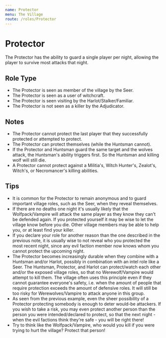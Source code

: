 ```yaml
---
name: Protector
menu: The Village
route: /roles/Protector
---
```


# Protector

The Protector has the ability to guard a single player per night, allowing the player to survive most attacks that night.

## Role Type

- The Protector is seen as member of the village by the Seer.
- The Protector is seen as a user of witchcraft.
- The Protector is seen visiting by the Harlot/Stalker/Familiar.
- The Protector is not seen as a killer by the Adjudicator.

## Notes

- The Protector cannot protect the last player that they successfully protected or attempted to protect.
- The Protector can protect themselves (while the Huntsman cannot).
- If the Protector and Huntsman guard the same target and the wolves attack, the Huntsman's ability triggers first. So the Huntsman and killing wolf will still die.
- A Protector cannot protect against a Militia's, Witch Hunter's, Zealot's, Witch's, or Necromancer's killing abilities.

## Tips

- It is common for the Protector to remain anonymous and to guard important village roles, such as the Seer, when they reveal themselves.
- If there are no deaths one night it's usually likely that the Wolfpack/Vampire will attack the same player as they know they can't be defended again. If you protected yourself it may be wise to let the village know before you die. Other village members may be able to help you, or at least find your killer.
- If you declare your role for another reason than the one described in the previous note, it is usually wise to not reveal who you protected the most recent night, since any evil faction member now knows whom you cannot protect the upcoming night.
- The Protector becomes increasingly durable when they combine with a Huntsman and/or Harlot, possibly in combination with an intel role like a Seer. The Huntsman, Protector, and Harlot can protect/watch each other and/or the exposed village roles, so that no Werewolf/Vampire would attempt to kill them. The village often uses this principle even if they cannot guarantee everyone's safety, i.e. when the amount of people that require protection exceeds the amount of defensive roles. It will still be too risky for Werewolves/Vampire to attack anyone in this group.
- As seen from the previous example, even the sheer possibility of a Protector protecting somebody is enough to deter would-be attackers. If you wish to take a risk, you may even protect another person than the person you were intended/declared to protect, so that the next night - when the evil factions think they're safe - you will be right there!
- Try to think like the Wolfpack/Vampire, who would you kill if you were trying to hurt the village? Protect that person!
